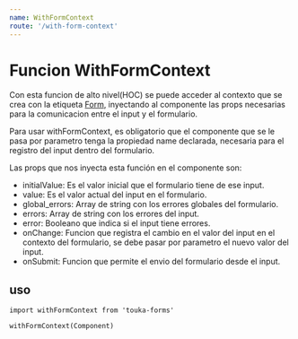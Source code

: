 ```yaml
---
name: WithFormContext
route: '/with-form-context'
---
```



# Funcion WithFormContext

Con esta funcion de alto nivel(HOC) se puede acceder al contexto que se crea con
la etiqueta [Form](/form), inyectando al componente las props necesarias para la comunicacion
entre el input y el formulario.

Para usar withFormContext, es obligatorio que el componente que se le pasa por parametro
tenga la propiedad name declarada, necesaria para el registro del input dentro del formulario.

Las props que nos inyecta esta función en el componente son:

* initialValue: Es el valor inicial que el formulario tiene de ese input.
* value: Es el valor actual del input en el formulario.
* global_errors: Array de string con los errores globales del formulario.
* errors: Array de string con los errores del input.
* error: Booleano que indica si el input tiene errores.
* onChange: Funcion que registra el cambio en el valor del input en el contexto del formulario,
  se debe pasar por parametro el nuevo valor del input.
* onSubmit: Funcion que permite el envio del formulario desde el input.

## uso
```
import withFormContext from 'touka-forms'

withFormContext(Component)
```